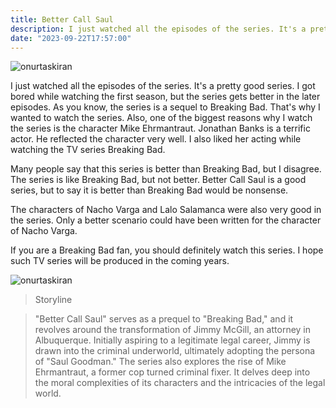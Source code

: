 ```yaml
---
title: Better Call Saul
description: I just watched all the episodes of the series. It's a pretty good series. I got bored while watching the first season, but the series gets better in the later episodes.
date: "2023-09-22T17:57:00"
---
```



<img className="w-full rounded-xl" src="https://res.cloudinary.com/djfqidbj1/image/upload/v1697986653/yb72dr9lslr2jmat8cfb.jpg" alt="onurtaskiran" />

I just watched all the episodes of the series. It's a pretty good series. I got bored while watching the first season, but the series gets better in the later episodes. As you know, the series is a sequel to Breaking Bad. That's why I wanted to watch the series. Also, one of the biggest reasons why I watch the series is the character Mike Ehrmantraut. Jonathan Banks is a terrific actor. He reflected the character very well. I also liked her acting while watching the TV series Breaking Bad.

Many people say that this series is better than Breaking Bad, but I disagree. The series is like Breaking Bad, but not better. Better Call Saul is a good series, but to say it is better than Breaking Bad would be nonsense.

The characters of Nacho Varga and Lalo Salamanca were also very good in the series. Only a better scenario could have been written for the character of Nacho Varga.

If you are a Breaking Bad fan, you should definitely watch this series. I hope such TV series will be produced in the coming years.

<img className="w-full" src="https://res.cloudinary.com/djfqidbj1/image/upload/v1697986602/at0epmkrlvzrtndjhmky.jpg" alt="onurtaskiran" />

> Storyline

> "Better Call Saul" serves as a prequel to "Breaking Bad," and it revolves around the transformation of Jimmy McGill, an attorney in Albuquerque. Initially aspiring to a legitimate legal career, Jimmy is drawn into the criminal underworld, ultimately adopting the persona of "Saul Goodman." The series also explores the rise of Mike Ehrmantraut, a former cop turned criminal fixer. It delves deep into the moral complexities of its characters and the intricacies of the legal world.